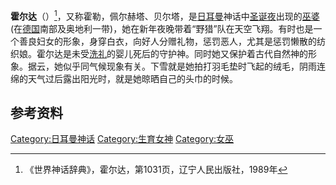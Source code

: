 {{Expand language}}
'''霍尔达'''（{{lang|en|Holda}}）<ref>《世界神话辞典》，霍尔达，第1031页，辽宁人民出版社，1989年</ref>，又称霍勒，佩尔赫塔、贝尔塔，是[[日耳曼|日耳曼]]神话中[[圣诞夜|圣诞夜]]出现的[[巫婆|巫婆]](在[[德国|德国]]南部及奥地利一带)，她在新年夜晚带着“野猎”队在天空飞翔。有时也是一个善良妇女的形象，身穿白衣，向好人分赠礼物，惩罚恶人，尤其是惩罚懒散的纺织娘。霍尔达是未受[[洗礼|洗礼]]的婴儿死后的守护神。同时她又保护着古代自然神的形象。据云，她似乎同气候现象有关。下雪就是她拍打羽毛垫时飞起的绒毛，阴雨连绵的天气过后露出阳光时，就是她晾晒自己的头巾的时候。

==参考资料==
{{reflist}}

[[Category:日耳曼神话|Category:日耳曼神话]]
[[Category:生育女神|Category:生育女神]]
[[Category:女巫|Category:女巫]]